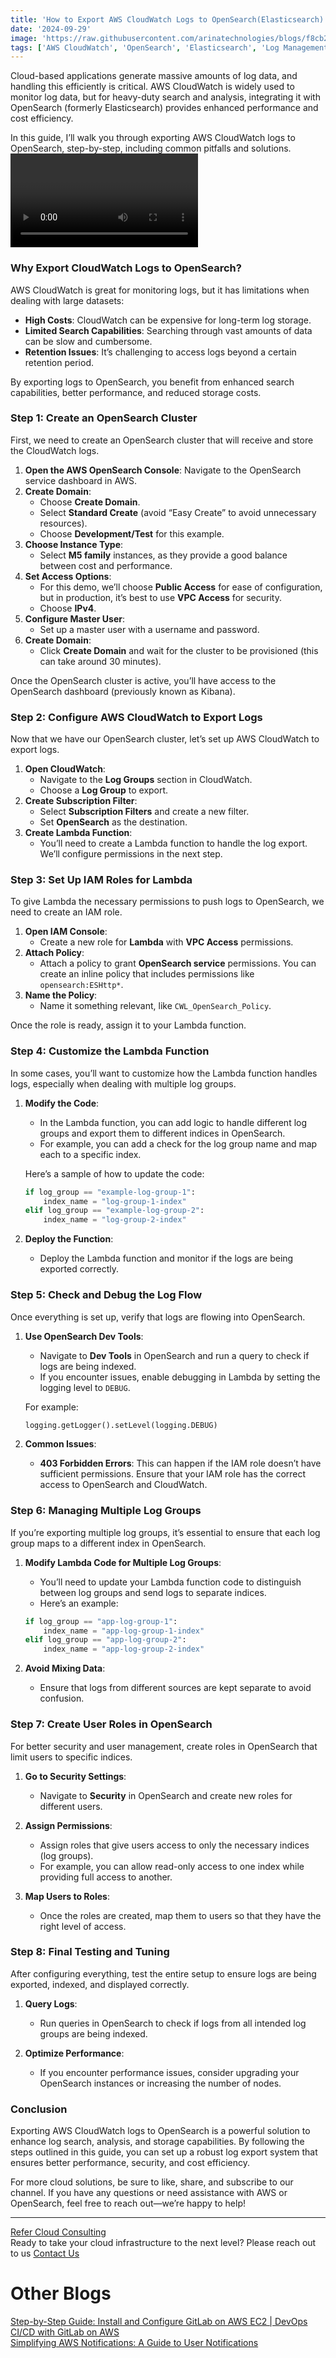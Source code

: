 ```yaml
---
title: 'How to Export AWS CloudWatch Logs to OpenSearch(Elasticsearch) Integration:A Complete Guide'
date: '2024-09-29'
image: 'https://raw.githubusercontent.com/arinatechnologies/blogs/f8cb218a053afcdca7c93dcea55c3780ea0cfc53/images/awscloudwatchlogtoopensearch.webp'
tags: ['AWS CloudWatch', 'OpenSearch', 'Elasticsearch', 'Log Management', 'AWS Lambda','Cloud Management','CloudWatch Logs Export','AWS IAM Roles','Cloudflare Domain Management','Cloud Monitoring','Cloud Logging Solutions','AWS Cloud Infrastructure','DevOps Tools']
---
```

Cloud-based applications generate massive amounts of log data, and handling this efficiently is critical. AWS CloudWatch is widely used to monitor log data, but for heavy-duty search and analysis, integrating it with OpenSearch (formerly Elasticsearch) provides enhanced performance and cost efficiency.

In this guide, I’ll walk you through exporting AWS CloudWatch logs to OpenSearch, step-by-step, including common pitfalls and solutions.
<Video id="Yeait-I_2Vk" title="How to Export AWS CloudWatch Logs to OpenSearch(Elasticsearch) Integration:A Complete Guide "/>
### Why Export CloudWatch Logs to OpenSearch?

AWS CloudWatch is great for monitoring logs, but it has limitations when dealing with large datasets:

- **High Costs**: CloudWatch can be expensive for long-term log storage.
- **Limited Search Capabilities**: Searching through vast amounts of data can be slow and cumbersome.
- **Retention Issues**: It’s challenging to access logs beyond a certain retention period.

By exporting logs to OpenSearch, you benefit from enhanced search capabilities, better performance, and reduced storage costs.
### Step 1: Create an OpenSearch Cluster

First, we need to create an OpenSearch cluster that will receive and store the CloudWatch logs.

1. **Open the AWS OpenSearch Console**: Navigate to the OpenSearch service dashboard in AWS.
2. **Create Domain**:
   - Choose **Create Domain**.
   - Select **Standard Create** (avoid “Easy Create” to avoid unnecessary resources).
   - Choose **Development/Test** for this example.
3. **Choose Instance Type**:
   - Select **M5 family** instances, as they provide a good balance between cost and performance.
4. **Set Access Options**:
   - For this demo, we’ll choose **Public Access** for ease of configuration, but in production, it’s best to use **VPC Access** for security.
   - Choose **IPv4**.
5. **Configure Master User**:
   - Set up a master user with a username and password.
6. **Create Domain**:
   - Click **Create Domain** and wait for the cluster to be provisioned (this can take around 30 minutes).

Once the OpenSearch cluster is active, you’ll have access to the OpenSearch dashboard (previously known as Kibana).
### Step 2: Configure AWS CloudWatch to Export Logs

Now that we have our OpenSearch cluster, let’s set up AWS CloudWatch to export logs.

1. **Open CloudWatch**:
   - Navigate to the **Log Groups** section in CloudWatch.
   - Choose a **Log Group** to export.
2. **Create Subscription Filter**:
   - Select **Subscription Filters** and create a new filter.
   - Set **OpenSearch** as the destination.
3. **Create Lambda Function**:
   - You’ll need to create a Lambda function to handle the log export. We’ll configure permissions in the next step.
### Step 3: Set Up IAM Roles for Lambda

To give Lambda the necessary permissions to push logs to OpenSearch, we need to create an IAM role.

1. **Open IAM Console**:
   - Create a new role for **Lambda** with **VPC Access** permissions.
2. **Attach Policy**:
   - Attach a policy to grant **OpenSearch service** permissions. You can create an inline policy that includes permissions like `opensearch:ESHttp*`.
3. **Name the Policy**:
   - Name it something relevant, like `CWL_OpenSearch_Policy`.
   
Once the role is ready, assign it to your Lambda function.
### Step 4: Customize the Lambda Function

In some cases, you’ll want to customize how the Lambda function handles logs, especially when dealing with multiple log groups.

1. **Modify the Code**:
   - In the Lambda function, you can add logic to handle different log groups and export them to different indices in OpenSearch.
   - For example, you can add a check for the log group name and map each to a specific index.
   
   Here’s a sample of how to update the code:

   ```python
   if log_group == "example-log-group-1":
       index_name = "log-group-1-index"
   elif log_group == "example-log-group-2":
       index_name = "log-group-2-index"
   ```

2. **Deploy the Function**:
   - Deploy the Lambda function and monitor if the logs are being exported correctly.
### Step 5: Check and Debug the Log Flow

Once everything is set up, verify that logs are flowing into OpenSearch.

1. **Use OpenSearch Dev Tools**:
   - Navigate to **Dev Tools** in OpenSearch and run a query to check if logs are being indexed.
   - If you encounter issues, enable debugging in Lambda by setting the logging level to `DEBUG`.
   
   For example:

   ```python
   logging.getLogger().setLevel(logging.DEBUG)
   ```

2. **Common Issues**:
   - **403 Forbidden Errors**: This can happen if the IAM role doesn’t have sufficient permissions. Ensure that your IAM role has the correct access to OpenSearch and CloudWatch.
### Step 6: Managing Multiple Log Groups

If you’re exporting multiple log groups, it’s essential to ensure that each log group maps to a different index in OpenSearch.

1. **Modify Lambda Code for Multiple Log Groups**:
   - You’ll need to update your Lambda function code to distinguish between log groups and send logs to separate indices.
   - Here’s an example:

   ```python
   if log_group == "app-log-group-1":
       index_name = "app-log-group-1-index"
   elif log_group == "app-log-group-2":
       index_name = "app-log-group-2-index"
   ```

2. **Avoid Mixing Data**:
   - Ensure that logs from different sources are kept separate to avoid confusion.
### Step 7: Create User Roles in OpenSearch

For better security and user management, create roles in OpenSearch that limit users to specific indices.

1. **Go to Security Settings**:
   - Navigate to **Security** in OpenSearch and create new roles for different users.
2. **Assign Permissions**:
   - Assign roles that give users access to only the necessary indices (log groups).
   - For example, you can allow read-only access to one index while providing full access to another.

3. **Map Users to Roles**:
   - Once the roles are created, map them to users so that they have the right level of access.
### Step 8: Final Testing and Tuning

After configuring everything, test the entire setup to ensure logs are being exported, indexed, and displayed correctly.

1. **Query Logs**:
   - Run queries in OpenSearch to check if logs from all intended log groups are being indexed.
   
2. **Optimize Performance**:
   - If you encounter performance issues, consider upgrading your OpenSearch instances or increasing the number of nodes.
### Conclusion

Exporting AWS CloudWatch logs to OpenSearch is a powerful solution to enhance log search, analysis, and storage capabilities. By following the steps outlined in this guide, you can set up a robust log export system that ensures better performance, security, and cost efficiency.

For more cloud solutions, be sure to like, share, and subscribe to our channel. If you have any questions or need assistance with AWS or OpenSearch, feel free to reach out—we’re happy to help!

--- 
 [ Refer Cloud Consulting](https://www.arinatechnologies.com/consulting) <br/>
Ready to take your cloud infrastructure to the next level? Please reach out to us [ Contact Us](https://www.arinatechnologies.com/contact) <br/>
# Other Blogs
[Step-by-Step Guide: Install and Configure GitLab on AWS EC2 | DevOps CI/CD with GitLab on AWS](https://www.arinatechnologies.com/posts/gitLabonaws) <br/>
[Simplifying AWS Notifications: A Guide to User Notifications](https://www.arinatechnologies.com/posts/user-notifications) <br/>
